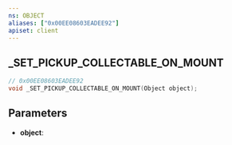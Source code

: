 ```yaml
---
ns: OBJECT
aliases: ["0x00EE08603EADEE92"]
apiset: client
---
```

## _SET_PICKUP_COLLECTABLE_ON_MOUNT

```c
// 0x00EE08603EADEE92
void _SET_PICKUP_COLLECTABLE_ON_MOUNT(Object object);
```


## Parameters
* **object**:
